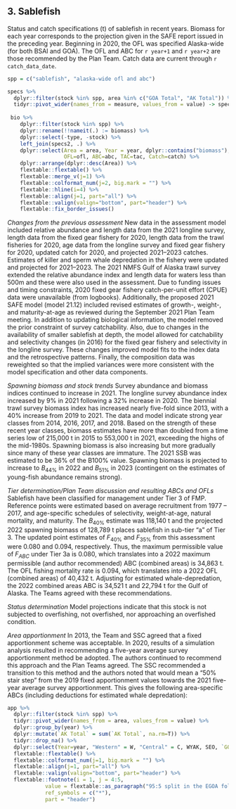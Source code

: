 ## 3. Sablefish
Status and catch specifications (t) of sablefish in recent years. 
Biomass for each year corresponds to the projection given in the SAFE report issued in the preceding year. 
Beginning in 2020, the OFL was specified Alaska-wide (for both BSAI and GOA). 
The OFL and ABC for `r year+1` and `r year+2` are those recommended by the Plan Team. 
Catch data are current through `r catch_data_date`.

```r
spp = c("sablefish", "alaska-wide ofl and abc")

specs %>% 
  dplyr::filter(stock %in% spp, area %in% c("GOA Total", "AK Total")) %>% 
  tidyr::pivot_wider(names_from = measure, values_from = value) -> specs2
  
 bio %>% 
    dplyr::filter(stock %in% spp) %>% 
    dplyr::rename(!!nameit(.) := biomass) %>% 
    dplyr::select(-type, -stock) %>% 
    left_join(specs2, .) %>% 
    dplyr::select(Area = area, Year = year, dplyr::contains("biomass"), 
                  OFL=ofl, ABC=abc, TAC=tac, Catch=catch) %>% 
    dplyr::arrange(dplyr::desc(Area)) %>%
    flextable::flextable() %>% 
    flextable::merge_v(j=1) %>% 
    flextable::colformat_num(j=2, big.mark = "") %>% 
    flextable::hline(i=4) %>% 
    flextable::align(j=1, part="all") %>% 
    flextable::valign(valign="bottom", part="header") %>% 
    flextable::fix_border_issues() 
```  
*Changes from the previous assessment*
New data in the assessment model included relative abundance and length data from the 2021 longline survey, length data from the fixed gear fishery for 2020, length data from the trawl fisheries for 2020, age data from the longline survey and fixed gear fishery for 2020, updated catch for 2020, and projected 2021–2023 catches. 
Estimates of killer and sperm whale depredation in the fishery were updated and projected for 2021–2023. 
The 2021 NMFS Gulf of Alaska trawl survey extended the relative abundance index and length data for waters less than 500m and these were also used in the assessment. Due to funding issues and timing constraints, 2020 fixed gear fishery catch-per-unit effort (CPUE) data were unavailable (from logbooks). 
Additionally, the proposed 2021 SAFE model (model 21.12) included revised estimates of growth-, weight-, and maturity-at-age as reviewed during the September 2021 Plan Team meeting.
In addition to updating biological information, the model removed the prior constraint of survey catchability. 
Also, due to changes in the availability of smaller sablefish at depth, the model allowed for catchability and selectivity changes (in 2016) for the fixed gear fishery and selectivity in the longline survey. 
These changes improved model fits to the index data and the retrospective patterns. 
Finally, the composition data was reweighted so that the implied variances were more consistent with the model specification and other data components.

*Spawning biomass and stock trends*
Survey abundance and biomass indices continued to increase in 2021. 
The longline survey abundance index increased by 9% in 2021 following a 32% increase in 2020. 
The biennial trawl survey biomass index has increased nearly five-fold since 2013, with a 40% increase from 2019 to 2021. The data and model indicate strong year classes from 2014, 2016, 2017, and 2018. 
Based on the strength of these recent year classes, biomass estimates have more than doubled from a time series low of 215,000 t in 2015 to 553,000 t in 2021, exceeding the highs of the mid-1980s. 
Spawning biomass is also increasing but more gradually since many of these year classes are immature. 
The 2021 SSB was estimated to be 36% of the B100% value. Spawning biomass is projected to increase to $B_{44\%}$ in 2022 and $B_{51\%}$ in 2023 (contingent on the estimates of young-fish abundance remains strong).

*Tier determination/Plan Team discussion and resulting ABCs and OFLs*
Sablefish have been classified for management under Tier 3 of FMP. Reference points were estimated based on average recruitment from 1977 – 2017, and age-specific schedules of selectivity, weight-at-age, natural mortality, and maturity. 
The $B_{40\%}$ estimate was 118,140 t and the projected 2022 spawning biomass of 128,789 t places sablefish in sub-tier “a” of Tier 3. 
The updated point estimates of $F_{40\%}$ and $F_{35\%}$ from this assessment were 0.080 and 0.094, respectively. 
Thus, the maximum permissible value of $F_{ABC}$ under Tier 3a is 0.080, which translates into a 2022 maximum permissible (and author recommended) ABC (combined areas) is 34,863 t. 
The OFL fishing mortality rate is 0.094, which translates into a 2022 OFL (combined areas) of 40,432 t. 
Adjusting for estimated whale-depredation, the 2022 combined areas ABC is 34,521 t and 22,794 t for the Gulf of Alaska. 
The Teams agreed with these recommendations.

*Status determination*
Model projections indicate that this stock is not subjected to overfishing, not overfished, nor approaching an overfished condition.

*Area apportionment*
In 2013, the Team and SSC agreed that a fixed apportionment scheme was acceptable. 
In 2020, results of a simulation analysis resulted in recommending a five-year average survey apportionment method be adopted. The authors continued to recommend this approach and the Plan Teams agreed. 
The SSC recommended a transition to this method and the authors noted that would mean a “50% stair step” from the 2019 fixed apportionment values towards the 2021 five-year average survey apportionment. 
This gives the following area-specific ABCs (including deductions for estimated whale depredation):

```r
app %>% 
  dplyr::filter(stock %in% spp) %>% 
  tidyr::pivot_wider(names_from = area, values_from = value) %>% 
  dplyr::group_by(year) %>% 
  dplyr::mutate(`AK Total` = sum(`AK Total`, na.rm=T)) %>% 
  tidyr::drop_na() %>% 
  dplyr::select(Year=year, "Western" = W, "Central" = C, WYAK, SEO, `GOA Total`, `AK Total` ) %>% 
  flextable::flextable() %>% 
  flextable::colformat_num(j=1, big.mark = "") %>% 
  flextable::align(j=1, part="all") %>% 
  flextable::valign(valign="bottom", part="header") %>% 
  flextable::footnote(i = 1, j = 4:5,
            value = flextable::as_paragraph("95:5 split in the EGOA following the trawl ban in SEO"),
            ref_symbols = c("*"),
            part = "header")
```

